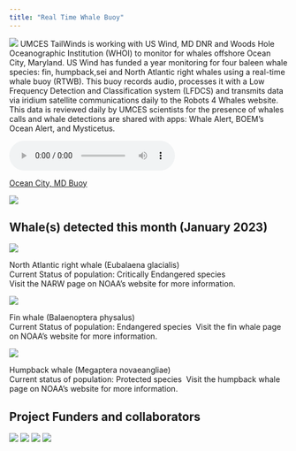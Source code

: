 ```yaml
---
title: "Real Time Whale Buoy"
---
```

![](images/HumpbackHawaiicropped.png)
UMCES TailWinds is working with US Wind, MD DNR and Woods Hole Oceanographic Institution (WHOI) to monitor for whales offshore Ocean City, Maryland. US Wind has funded a year monitoring for four baleen whale species: fin, humpback,sei and North Atlantic right whales using a real-time whale buoy (RTWB). This buoy records audio, processes it with a Low Frequency Detection and Classification system (LFDCS) and transmits data via iridium satellite communications daily to the Robots 4 Whales website. This data is reviewed daily by UMCES scientists for the presence of whales calls and whale detections are shared with apps: Whale Alert, BOEM's Ocean Alert, and Mysticetus. 

<audio controls>
     <source src="audio/Cetacean_Sound_Bite_11_July_2022.mp3" type="audio/mpeg">
   </audio>
   
[Ocean City, MD Buoy](http://dcs.whoi.edu/mdoc0722/mdoc0722_mdoc.shtml)

![](images/Websitefigure1.png)

## Whale(s) detected this month (January 2023)
![](images/NARW.png)

North Atlantic right whale (Eubalaena glacialis)\
Current Status of population: Critically Endangered species\
Visit the NARW page on NOAA's website for more information. 

![](images/Finwhale.png)

Fin whale (Balaenoptera physalus)\
Current Status of population: Endangered species\  
Visit the fin whale page on NOAA's website for more information. 

![](images/Humpbackwhale.png)

Humpback whale (Megaptera novaeangliae)\
Current status of population: Protected species\ 
Visit the humpback whale page on NOAA's website for more information. 

## Project Funders and collaborators 
![](images/USWindlogo.png) 
![](images/UMCESlogo.png) 
![](images/MDDNRlogo.png) 
![](images/WHOIlogo.png) 



